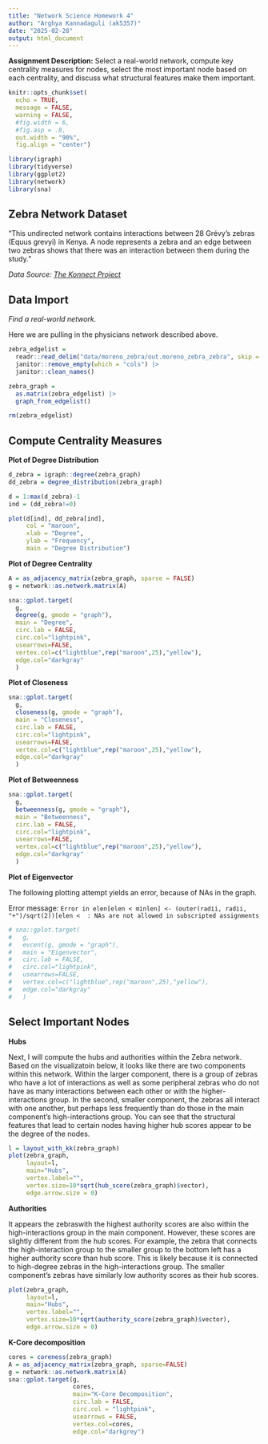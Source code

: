 ```yaml
---
title: "Network Science Homework 4"
author: "Arghya Kannadaguli (ak5357)"
date: "2025-02-28"
output: html_document
---
```


**Assignment Description:** Select a real-world network, compute key centrality measures for nodes, select the most important node based on each centrality, and discuss what structural features make them important.

```r
knitr::opts_chunk$set(
  echo = TRUE, 
  message = FALSE,
  warning = FALSE,
  #fig.width = 6,
  #fig.asp = .8,
  out.width = "90%",
  fig.align = "center")
```

```r
library(igraph)
library(tidyverse)
library(ggplot2)
library(network)
library(sna)
```

## **Zebra** Network Dataset

"This undirected network contains interactions between 28 Grévy's zebras (Equus grevyi) in Kenya. A node represents a zebra and an edge between two zebras shows that there was an interaction between them during the study."

_Data Source: [The Konnect Project](http://konect.cc/networks/moreno_zebra/)_

## **Data Import**

_Find a real-world network._

Here we are pulling in the physicians network described above.
```r
zebra_edgelist =
  readr::read_delim("data/moreno_zebra/out.moreno_zebra_zebra", skip = 1) |> 
  janitor::remove_empty(which = "cols") |> 
  janitor::clean_names()

zebra_graph = 
  as.matrix(zebra_edgelist) |> 
  graph_from_edgelist()

rm(zebra_edgelist)
```

## **Compute Centrality Measures**

**Plot of Degree Distribution**
```r
d_zebra = igraph::degree(zebra_graph)
dd_zebra = degree_distribution(zebra_graph)

d = 1:max(d_zebra)-1
ind = (dd_zebra!=0)

plot(d[ind], dd_zebra[ind],
     col = "maroon",
     xlab = "Degree",
     ylab = "Frequency",
     main = "Degree Distribution")
```


**Plot of Degree Centrality**
```r
A = as_adjacency_matrix(zebra_graph, sparse = FALSE)
g = network::as.network.matrix(A)

sna::gplot.target(
  g,
  degree(g, gmode = "graph"),
  main = "Degree",
  circ.lab = FALSE,
  circ.col="lightpink",
  usearrows=FALSE,
  vertex.col=c("lightblue",rep("maroon",25),"yellow"),
  edge.col="darkgray"
  )
```


**Plot of Closeness**
```r
sna::gplot.target(
  g,
  closeness(g, gmode = "graph"),
  main = "Closeness",
  circ.lab = FALSE,
  circ.col="lightpink",
  usearrows=FALSE,
  vertex.col=c("lightblue",rep("maroon",25),"yellow"),
  edge.col="darkgray"
  )
```


**Plot of Betweenness**
```r
sna::gplot.target(
  g,
  betweenness(g, gmode = "graph"),
  main = "Betweenness",
  circ.lab = FALSE,
  circ.col="lightpink",
  usearrows=FALSE,
  vertex.col=c("lightblue",rep("maroon",25),"yellow"),
  edge.col="darkgray"
  )
```


**Plot of Eigenvector**

The following plotting attempt yields an error, because of NAs in the graph.

Error message: `Error in elen[elen < minlen] <- (outer(radii, radii, "+")/sqrt(2))[elen <  : NAs are not allowed in subscripted assignments`

```r
# sna::gplot.target(
#   g,
#   evcent(g, gmode = "graph"),
#   main = "Eigenvector",
#   circ.lab = FALSE,
#   circ.col="lightpink",
#   usearrows=FALSE,
#   vertex.col=c("lightblue",rep("maroon",25),"yellow"),
#   edge.col="darkgray"
#   )
```

## **Select Important Nodes**

**Hubs**

Next, I will compute the hubs and authorities within the Zebra network. Based on the visualizatoin below, it looks like there are two components within this network. Within the larger component, there is a group of zebras who have a lot of interactions as well as some peripheral zebras who do not have as many interactions between each other or with the higher-interactions group. In the second, smaller component, the zebras all interact with one another, but perhaps less frequently than do those in the main component's high-interactions group. You can see that the structural features that lead to certain nodes having higher hub scores appear to be the degree of the nodes.

```r
l = layout_with_kk(zebra_graph)
plot(zebra_graph, 
     layout=l,
     main="Hubs",
     vertex.label="", 
     vertex.size=10*sqrt(hub_score(zebra_graph)$vector),
     edge.arrow.size = 0)
```

**Authorities**

It appears the zebraswith the highest authority scores are also within the high-interactions group in the main component. However, these scores are slightly different from the hub scores. For example, the zebra that connects the high-interaction group to the smaller group to the bottom left has a higher authority score than hub score. This is likely because it is connected to high-degree zebras in the high-interactions group. The smaller component's zebras have similarly low authority scores as their hub scores.

```r
plot(zebra_graph, 
     layout=l,
     main="Hubs",
     vertex.label="", 
     vertex.size=10*sqrt(authority_score(zebra_graph)$vector),
     edge.arrow.size = 0)
```

**K-Core decomposition**

```r
cores = coreness(zebra_graph)
A = as_adjacency_matrix(zebra_graph, sparse=FALSE)
g = network::as.network.matrix(A)
sna::gplot.target(g,
                  cores,
                  main="K-Core Decomposition",
                  circ.lab = FALSE,
                  circ.col = "lightpink",
                  usearrows = FALSE,
                  vertex.col=cores,
                  edge.col="darkgrey")
```























